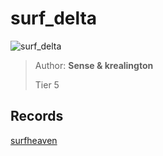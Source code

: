 
# surf_delta

![surf_delta](https://raw.githubusercontent.com/Sayt123/SurfMapPics/Maps-and-bonuses/csgo/surf_delta.jpg)

> Author: **Sense & krealington**
>
> Tier 5

## Records

[surfheaven](https://surfheaven.eu/map/surf_delta)
